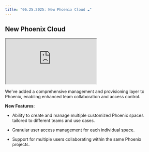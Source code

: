 ```yaml
---
title: "06.25.2025: New Phoenix Cloud ☁️"
---
```


<Update label="06.25.2025">

## New Phoenix Cloud

<Frame>
    <iframe src="https://cdn.iframe.ly/dBzo5JPj" width={1000} height={400} allowFullScreen allow="encrypted-media *;"></iframe>
</Frame>

We've added a comprehensive management and provisioning layer to Phoenix, enabling enhanced team collaboration and access control.

**New Features:**

* Ability to create and manage multiple customized Phoenix spaces tailored to different teams and use cases.

* Granular user access management for each individual space.

* Support for multiple users collaborating within the same Phoenix projects.
</Update>


